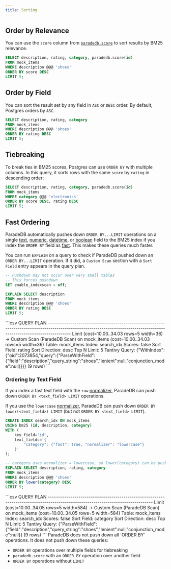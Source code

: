 ```yaml
---
title: Sorting
---
```


## Order by Relevance

You can use the `score` column from [`paradedb.score`](/documentation/full-text/scoring) to sort results by BM25 relevance.

```sql
SELECT description, rating, category, paradedb.score(id)
FROM mock_items
WHERE description @@@ 'shoes'
ORDER BY score DESC
LIMIT 5;
```

## Order by Field

You can sort the result set by any field in `ASC` or `DESC` order. By default, Postgres orders by `ASC`.

```sql
SELECT description, rating, category
FROM mock_items
WHERE description @@@ 'shoes'
ORDER BY rating DESC
LIMIT 5;
```

## Tiebreaking

To break ties in BM25 scores, Postgres can use `ORDER BY` with multiple columns. In this query, it sorts rows with the same `score` by `rating` in descending order:

```sql
SELECT description, rating, category, paradedb.score(id)
FROM mock_items
WHERE category @@@ 'electronics'
ORDER BY score DESC, rating DESC
LIMIT 5;
```

## Fast Ordering

ParadeDB automatically pushes down `ORDER BY...LIMIT` operations on a single [text](/documentation/indexing/create_index#text-fields), [numeric](/documentation/indexing/create_index#numeric-fields), [datetime](/documentation/indexing/create_index#datetime-fields), or [boolean](/documentation/indexing/create_index#boolean-fields) field to the BM25 index if you index the `ORDER BY` field as [fast](/documentation/indexing/fast_fields). This makes these queries much faster.

You can run `EXPLAIN` on a query to check if ParadeDB pushed down an `ORDER BY...LIMIT` operation. If it did, a `Custom Scan` section with a `Sort Field` entry appears in the query plan.

```sql
-- Pushdown may not occur over very small tables
-- This forces pushdown
SET enable_indexscan = off;

EXPLAIN SELECT description
FROM mock_items
WHERE description @@@ 'shoes'
ORDER BY rating DESC
LIMIT 5;
```

<Accordion title="Expected Response">
```csv
                                                                              QUERY PLAN
-----------------------------------------------------------------------------------------------------------------------------------------------------------------------
 Limit  (cost=10.00..34.03 rows=5 width=36)
   ->  Custom Scan (ParadeDB Scan) on mock_items  (cost=10.00..34.03 rows=5 width=36)
         Table: mock_items
         Index: search_idx
         Scores: false
            Sort Field: rating
            Sort Direction: desc
            Top N Limit: 5
         Tantivy Query: {"WithIndex":{"oid":2073854,"query":{"ParseWithField":{"field":"description","query_string":"shoes","lenient":null,"conjunction_mode":null}}}}
(9 rows)
```
</Accordion>

### Ordering by Text Field

If you index a fast text field with the `raw` [normalizer](/documentation/indexing/fast_fields#normalizers), ParadeDB can push down `ORDER BY <text_field> LIMIT` operations.

If you use the `lowercase` [normalizer](/documentation/indexing/fast_fields#normalizers), ParadeDB can push down `ORDER BY lower(<text_field>) LIMIT` (but not `ORDER BY <text_field> LIMIT`).

```sql
CREATE INDEX search_idx ON mock_items
USING bm25 (id, description, category)
WITH (
    key_field='id',
    text_fields='{
        "category": {"fast": true, "normalizer": "lowercase"}
    }'
);

-- category uses normalizer = lowercase, so lower(category) can be pushed down
EXPLAIN SELECT description, rating, category
FROM mock_items
WHERE description @@@ 'shoes'
ORDER BY lower(category) DESC
LIMIT 5;
```

<Accordion title="Expected Response">
```csv
                                                           QUERY PLAN
---------------------------------------------------------------------------------------------------------------------------------
 Limit  (cost=10.00..34.05 rows=5 width=584)
   ->  Custom Scan (ParadeDB Scan) on mock_items  (cost=10.00..34.05 rows=5 width=584)
         Table: mock_items
         Index: search_idx
         Scores: false
            Sort Field: category
            Sort Direction: desc
            Top N Limit: 5
         Tantivy Query: {"ParseWithField":{"field":"description","query_string":"shoes","lenient":null,"conjunction_mode":null}}
(9 rows)
```
</Accordion>

<Note>
ParadeDB does not push down all `ORDER BY` operations. It does not push down these queries:

- `ORDER BY` operations over multiple fields for tiebreaking
- `paradedb.score` with an `ORDER BY` operation over another field
- `ORDER BY` operations without `LIMIT`
</Note>
